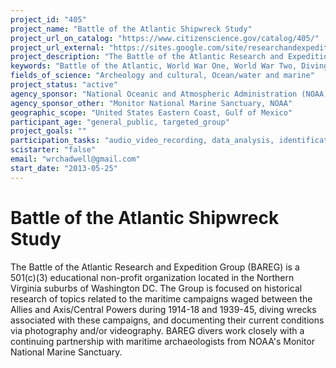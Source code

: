 ```yaml
---
project_id: "405"
project_name: "Battle of the Atlantic Shipwreck Study"
project_url_on_catalog: "https://www.citizenscience.gov/catalog/405/"
project_url_external: "https://sites.google.com/site/researchandexpedition/"
project_description: "The Battle of the Atlantic Research and Expedition Group (BAREG) is a 501(c)(3) educational non-profit organization located in the Northern Virginia suburbs of Washington DC.  The Group is focused on historical research of topics related to the maritime campaigns waged between the Allies and Axis/Central Powers during 1914-18 and 1939-45, diving wrecks associated with these campaigns, and documenting their current conditions via photography and/or videography. BAREG divers work closely with a continuing partnership with maritime archaeologists from NOAA&#39;s Monitor National Marine Sanctuary."
keywords: "Battle of the Atlantic, World War One, World War Two, Diving, Underwater Archaeology"
fields_of_science: "Archeology and cultural, Ocean/water and marine"
project_status: "active"
agency_sponsor: "National Oceanic and Atmospheric Administration (NOAA)"
agency_sponsor_other: "Monitor National Marine Sanctuary, NOAA"
geographic_scope: "United States Eastern Coast, Gulf of Mexico"
participant_age: "general_public, targeted_group"
project_goals: ""
participation_tasks: "audio_video_recording, data_analysis, identification, measurement,  observation, photography"
scistarter: "false"
email: "wrchadwell@gmail.com"
start_date: "2013-05-25"
---
```


# Battle of the Atlantic Shipwreck Study

The Battle of the Atlantic Research and Expedition Group (BAREG) is a 501(c)(3) educational non-profit organization located in the Northern Virginia suburbs of Washington DC.  The Group is focused on historical research of topics related to the maritime campaigns waged between the Allies and Axis/Central Powers during 1914-18 and 1939-45, diving wrecks associated with these campaigns, and documenting their current conditions via photography and/or videography. BAREG divers work closely with a continuing partnership with maritime archaeologists from NOAA&#39;s Monitor National Marine Sanctuary.
